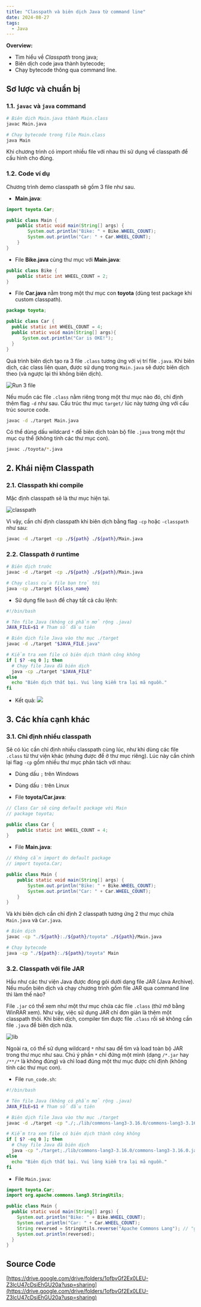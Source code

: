 ```yaml
---
title: "Classpath và biên dịch Java từ command line"
date: 2024-08-27
tags:
  - Java
---
```


**Overview:** 
- Tìm hiểu về *Classpath* trong java;
- Biên dịch code java thành bytecode;
- Chạy bytecode thông qua command line.

## Sơ lược và chuẩn bị

### 1.1. `javac` và `java` command

```bash
# Biên dịch Main.java thành Main.class
javac Main.java

# Chạy bytecode trong file Main.class
java Main
```
Khi chương trình có import nhiều file với nhau thì sử dụng về classpath để cấu hình cho đúng.

### 1.2. Code ví dụ

Chương trình demo classpath sẽ gồm 3 file như sau.

- **Main.java**:
```java filename="Main.java"
import toyota.Car;

public class Main {
    public static void main(String[] args) {
        System.out.println("Bike: " + Bike.WHEEL_COUNT);
        System.out.println("Car: " + Car.WHEEL_COUNT);
    }
}
```

- File **Bike.java** cùng thư mục với **Main.java**:
```java filename="Bike.java"
public class Bike {
    public static int WHEEL_COUNT = 2;
}
```

- File **Car.java** nằm trong một thư mục con **toyota** (dùng test package khi custom classpath).

```java filename="toyota/Car.java"
package toyota;

public class Car {
  public static int WHEEL_COUNT = 4;
  public static void main(String[] args){
      System.out.println("Car is OKE!");
  }
}
```

Quá trình biên dịch tạo ra 3 file `.class` tương ứng với vị trí file `.java`. Khi biên dịch, các class liên quan, được sử dụng trong `Main.java` sẽ được biên dịch theo (và ngược lại thì không biên dịch).

![Run 3 file](/public/java-collection/number_1/run_code.png)

Nếu muốn các file `.class` nằm riêng trong một thư mục nào đó, chỉ định thêm flag `-d` như sau. Cấu trúc thư mục `target/` lúc này tương ứng với cấu trúc source code.

```bash
javac -d ./target Main.java
```

Có thể dùng dấu wildcard `*` để biên dịch toàn bộ file `.java` trong một thư mục cụ thể (không tính các thư mục con).

```bash
javac ./toyota/*.java
```

## 2. Khái niệm Classpath

### 2.1. Classpath khi compile

Mặc định classpath sẽ là thư mục hiện tại.

![classpath](/public/java-collection/number_1/classpath.png)

Vì vậy, cần chỉ định classpath khi biên dịch bằng flag `-cp` hoặc `-classpath` như sau:

```bash
javac -d ./target -cp ./${path} ./${path}/Main.java
```

### 2.2. Classpath ở runtime

```bash
# Biên dịch trước
javac -d ./target -cp ./${path} ./${path}/Main.java

# Chạy class của file bạn trỏ tới
java -cp ./target ${class_name}
```

- Sử dụng file `bash` để chạy tất cả câu lệnh:
```bash
#!/bin/bash

# Tên file Java (không có phần mở rộng .java)
JAVA_FILE=$1 # Tham số đầu tiên

# Biên dịch file Java vào thư mục ./target
javac -d ./target "$JAVA_FILE.java"

# Kiểm tra xem file có biên dịch thành công không
if [ $? -eq 0 ]; then
  # Chạy file Java đã biên dịch
  java -cp ./target "$JAVA_FILE"
else
  echo "Biên dịch thất bại. Vui lòng kiểm tra lại mã nguồn."
fi
```

- Kết quả:
![](/public/java-collection/number_1/main.png)

## 3. Các khía cạnh khác

### 3.1. Chỉ định nhiều classpath

Sẽ có lúc cần chỉ định nhiều classpath cùng lúc, như khi dùng các file `.class` từ thư viện khác (nhưng được để ở thư mục riêng). Lúc này cần chỉnh lại flag `-cp` gồm nhiều thư mục phân tách với nhau:

- Dùng dấu `;` trên Windows
- Dùng dấu `:` trên Linux

- File **toyota/Car.java**:

```java
// Class Car sẽ cùng default package với Main
// package toyota;

public class Car {
    public static int WHEEL_COUNT = 4;
}
```

- File **Main.java**:

```java 
// Không cần import do default package
// import toyota.Car;

public class Main {
	public static void main(String[] args) {
		System.out.println("Bike: " + Bike.WHEEL_COUNT);
		System.out.println("Car: " + Car.WHEEL_COUNT);
	}
}
```

Và khi biên dịch cần chỉ định 2 classpath tương ứng 2 thư mục chứa `Main.java` và `Car.java`.

```bash
# Biên dịch
javac -cp "./${path}:./${path}/toyota" ./${path}/Main.java

# Chạy bytecode
java -cp "./${path}:./${path}/toyota" Main

```

### 3.2. Classpath với file JAR

Hầu như các thư viện Java được đóng gói dưới dạng file JAR (Java Archive). Nếu muốn biên dịch và chạy chương trình gồm file JAR qua command line thì làm thế nào?

File `.jar` có thể xem như một thư mục chứa các file `.class` (thử mở bằng WinRAR xem). Như vậy, việc sử dụng JAR chỉ đơn giản là thêm một classpath thôi. Khi biên dịch, compiler tìm được file `.class` rồi sẽ không cần file `.java` để biên dịch nữa.

![lib](/public/java-collection/number_1/lib.png)

Ngoài ra, có thể sử dụng wildcard `*` như sau để tìm và load toàn bộ JAR trong thư mục như sau. Chú ý phần `*` chỉ đứng một mình (dạng `/*.jar` hay `/**/*` là không đúng) và chỉ load đúng một thư mục được chỉ định (không tính các thư mục con).

- File `run_code.sh`:
```bash
#!/bin/bash

# Tên file Java (không có phần mở rộng .java)
JAVA_FILE=$1 # Tham số đầu tiên

# Biên dịch file Java vào thư mục ./target
javac -d ./target -cp "./;./lib/commons-lang3-3.16.0/commons-lang3-3.16.0.jar" $JAVA_FILE.java

# Kiểm tra xem file có biên dịch thành công không
if [ $? -eq 0 ]; then
  # Chạy file Java đã biên dịch
  java -cp "./target;./lib/commons-lang3-3.16.0/commons-lang3-3.16.0.jar" $JAVA_FILE
else
  echo "Biên dịch thất bại. Vui lòng kiểm tra lại mã nguồn."
fi
```

- File `Main.java`:
```java
import toyota.Car;
import org.apache.commons.lang3.StringUtils;

public class Main {
  public static void main(String[] args) {
    System.out.println("Bike: " + Bike.WHEEL_COUNT);
    System.out.println("Car: " + Car.WHEEL_COUNT);
    String reversed = StringUtils.reverse("Apache Commons Lang"); // "gnaL snommoC ehcapA"
    System.out.println(reversed);
  }
}
```

## Source Code

[https://drive.google.com/drive/folders/1ofbvGf2Ex0LEU-Z3lcU47cDsiEhGU20a?usp=sharing](https://drive.google.com/drive/folders/1ofbvGf2Ex0LEU-Z3lcU47cDsiEhGU20a?usp=sharing)




